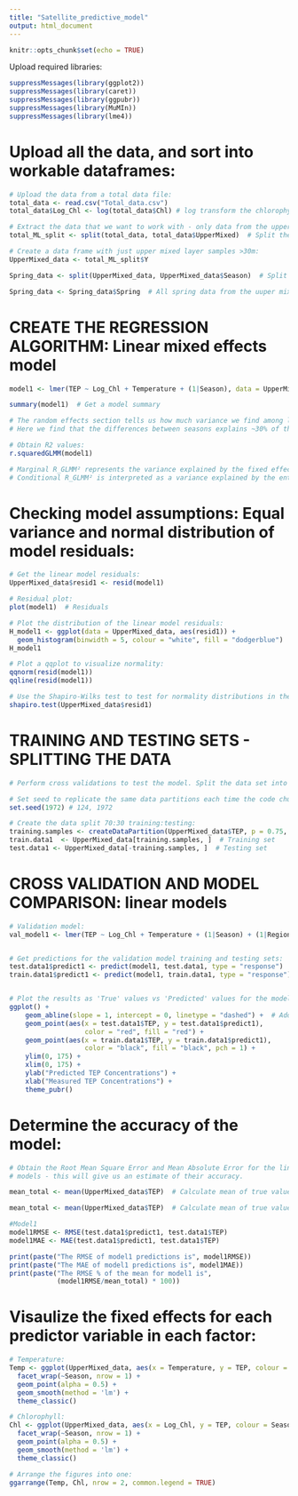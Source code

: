 ```yaml
---
title: "Satellite_predictive_model"
output: html_document
---
```


```r
knitr::opts_chunk$set(echo = TRUE)
```

Upload required libraries:
```r

suppressMessages(library(ggplot2))
suppressMessages(library(caret))
suppressMessages(library(ggpubr))
suppressMessages(library(MuMIn))
suppressMessages(library(lme4))

```

# Upload all the data, and sort into workable dataframes:
```r

# Upload the data from a total data file:
total_data <- read.csv("Total_data.csv")
total_data$Log_Chl <- log(total_data$Chl) # log transform the chlorophyll data

# Extract the data that we want to work with - only data from the upper mixed layer:
total_ML_split <- split(total_data, total_data$UpperMixed)  # Split the data set

# Create a data frame with just upper mixed layer samples >30m:
UpperMixed_data <- total_ML_split$Y  

Spring_data <- split(UpperMixed_data, UpperMixed_data$Season)  # Split data set by season

Spring_data <- Spring_data$Spring  # All spring data from the uuper mixed layer

```

# CREATE THE REGRESSION ALGORITHM: Linear mixed effects model
```r

model1 <- lmer(TEP ~ Log_Chl + Temperature + (1|Season), data = UpperMixed_data)

summary(model1)  # Get a model summary

# The random effects section tells us how much variance we find among levels of our grouping factors, plus residual variance.
# Here we find that the differences between seasons explains ~30% of the total variation, or the left over variation after the variance explained by the fixed effects.

# Obtain R2 values:
r.squaredGLMM(model1)

# Marginal R_GLMM² represents the variance explained by the fixed effects
# Conditional R_GLMM² is interpreted as a variance explained by the entire model, including both fixed and random effects

```

# Checking model assumptions: Equal variance and normal distribution of model residuals:
```r

# Get the linear model residuals:
UpperMixed_data$resid1 <- resid(model1)  

# Residual plot:
plot(model1)  # Residuals

# Plot the distribution of the linear model residuals:
H_model1 <- ggplot(data = UpperMixed_data, aes(resid1)) + 
  geom_histogram(binwidth = 5, colour = "white", fill = "dodgerblue") 
H_model1

# Plot a qqplot to visualize normality:
qqnorm(resid(model1))
qqline(resid(model1))

# Use the Shapiro-Wilks test to test for normality distributions in the lm residuals:
shapiro.test(UpperMixed_data$resid1) 

```

# TRAINING AND TESTING SETS - SPLITTING THE DATA
```r
# Perform cross validations to test the model. Split the data set into a training set (70%) and a testing set (30%):

# Set seed to replicate the same data partitions each time the code chunk is run:
set.seed(1972) # 124, 1972

# Create the data split 70:30 training:testing:
training.samples <- createDataPartition(UpperMixed_data$TEP, p = 0.75, list = FALSE)
train.data1  <- UpperMixed_data[training.samples, ]  # Training set
test.data1 <- UpperMixed_data[-training.samples, ]  # Testing set


```

# CROSS VALIDATION AND MODEL COMPARISON: linear models
```r

# Validation model:
val_model1 <- lmer(TEP ~ Log_Chl + Temperature + (1|Season) + (1|Region), data = train.data1)


# Get predictions for the validation model training and testing sets:
test.data1$predict1 <- predict(model1, test.data1, type = "response")
train.data1$predict1 <- predict(model1, train.data1, type = "response")


# Plot the results as 'True' values vs 'Predicted' values for the model:
ggplot() + 
    geom_abline(slope = 1, intercept = 0, linetype = "dashed") +  # Add a 1:1 line
    geom_point(aes(x = test.data1$TEP, y = test.data1$predict1), 
                   color = "red", fill = "red") +
    geom_point(aes(x = train.data1$TEP, y = train.data1$predict1),
                   color = "black", fill = "black", pch = 1) +
    ylim(0, 175) +
    xlim(0, 175) +
    ylab("Predicted TEP Concentrations") +
    xlab("Measured TEP Concentrations") +
    theme_pubr()


```

# Determine the accuracy of the model:
```r

# Obtain the Root Mean Square Error and Mean Absolute Error for the linear 
# models - this will give us an estimate of their accuracy.

mean_total <- mean(UpperMixed_data$TEP)  # Calculate mean of true values

mean_total <- mean(UpperMixed_data$TEP)  # Calculate mean of true values

#Model1
model1RMSE <- RMSE(test.data1$predict1, test.data1$TEP)
model1MAE <- MAE(test.data1$predict1, test.data1$TEP)

print(paste("The RMSE of model1 predictions is", model1RMSE))
print(paste("The MAE of model1 predictions is", model1MAE))
print(paste("The RMSE % of the mean for model1 is", 
            (model1RMSE/mean_total) * 100))


```

# Visaulize the fixed effects for each predictor variable in each factor:
```r

# Temperature:
Temp <- ggplot(UpperMixed_data, aes(x = Temperature, y = TEP, colour = Season)) +
  facet_wrap(~Season, nrow = 1) + 
  geom_point(alpha = 0.5) + 
  geom_smooth(method = 'lm') + 
  theme_classic()

# Chlorophyll:
Chl <- ggplot(UpperMixed_data, aes(x = Log_Chl, y = TEP, colour = Season)) +
  facet_wrap(~Season, nrow = 1) + 
  geom_point(alpha = 0.5) + 
  geom_smooth(method = 'lm') + 
  theme_classic()

# Arrange the figures into one:
ggarrange(Temp, Chl, nrow = 2, common.legend = TRUE)

```




